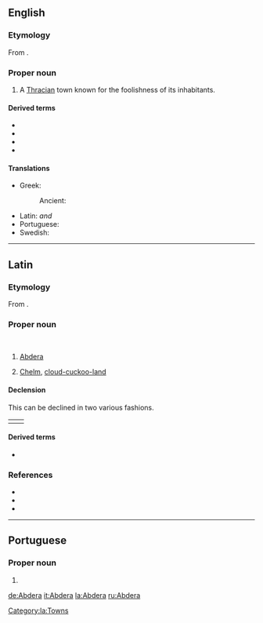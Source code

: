 ==English==
{{wikisource1911Enc|Abdera (Thrace)}}

===Etymology===
From {{etyl|grc|en}} {{m|grc|Ἄβδηρα}}.

===Proper noun===
{{en-proper noun}}

# A [[Thrace|Thracian]] town known for the foolishness of its inhabitants.

====Derived terms====
* {{l|en|Abderian}}
* {{l|en|abderian}}
* {{l|en|abderitic}}
* {{l|en|abderitism}}

====Translations====
{{trans-top|town}}
* Greek:
*: Ancient: {{t|grc|Ἄβδηρα|n-p}}
{{trans-mid}}
* Latin: {{t+|la|Abdēra|n-p}} ''and'' {{g|f}}
* Portuguese: {{t|pt|Abdera|f}}
* Swedish: {{t|sv|Abdera}}
{{trans-bottom}}

----

==Latin==

===Etymology===
From {{etyl|grc|la}} {{m|grc|Ἄβδηρα}}.

===Proper noun===
{{la-noun|new=1|Abdēra|Abdērōrum|n-p|second}}<br/>
{{la-noun|new=1|Abdēra|Abdērae|f|first}}

# [[#English|Abdera]] {{gloss|A [[Thracian]] town known for its inhabitants' foolishness}}
# {{lb|la|figuratively|by extension}} [[Chelm]], [[cloud-cuckoo-land]]

====Declension====
This can be declined in two various fashions.
{|
|valign="top"|{{la-decl-2nd-N|loc=1|num=pl|Abdēr}}
|valign="top"|{{la-decl-1st|loc=1|num=sg|Abdēr}}
|}

====Derived terms====
* {{l|la|abdērītānus}}

===References===
* {{R:L&S}}
* {{R:Elementary Lewis}}
* {{R:Gaffiot}}
{{R:Cassells}}

[[Category:la:Towns]]

----

==Portuguese==

===Proper noun===
{{pt-proper noun|f}}

# {{place|pt|ancient city|c/Thrace|t1=Abdera}}

[[de:Abdera]]
[[it:Abdera]]
[[la:Abdera]]
[[ru:Abdera]]